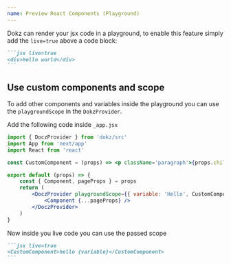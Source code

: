 ```yaml
---
name: Preview React Components (Playground)
---
```


Dokz can render your jsx code in a playground, to enable this feature simply add the `live=true` above a code block:

````md
```jsx live=true
<div>hello world</div>
```
````

## Use custom components and scope

To add other components and variables inside the playground you can use the `playgroundScope` in the `DokzProvider`.

Add the following code inside `_app.jsx`

```jsx
import { DoczProvider } from 'dokz/src'
import App from 'next/app'
import React from 'react'

const CustomComponent = (props) => <p className='paragraph'>{props.children}</p>

export default (props) => {
    const { Component, pageProps } = props
    return (
        <DoczProvider playgroundScope={{ variable: 'Hello', CustomComponent }}>
            <Component {...pageProps} />
        </DoczProvider>
    )
}
```

Now inside you live code you can use the passed scope

````md
```jsx live=true
<CustomComponent>hello {variable}</CustomComponent>
```
````
